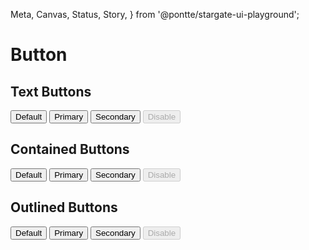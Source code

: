   Meta,
  Canvas,
  Status,
  Story,
} from '@pontte/stargate-ui-playground';


<Meta title="Core/Button" component={Button} />

# Button

<Status type="experimental" />

## Text Buttons

<Canvas>
  <Button>Default</Button>
  <Button color="primary">Primary</Button>
  <Button color="secondary">Secondary</Button>
  <Button disabled>Disable</Button>
</Canvas>

## Contained Buttons

<Canvas>
  <Button contained>Default</Button>
  <Button contained color="primary">Primary</Button>
  <Button contained color="secondary">Secondary</Button>
  <Button contained disabled>Disable</Button>
</Canvas>

## Outlined Buttons

<Canvas>
  <Button outlined>Default</Button>
  <Button color="primary" outlined>Primary</Button>
  <Button color="secondary" outlined>Secondary</Button>
  <Button outlined disabled>Disable</Button>
</Canvas>
